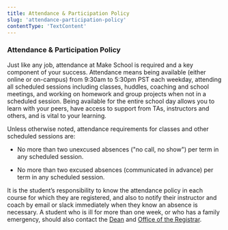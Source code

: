 ```yaml
---
title: Attendance & Participation Policy
slug: 'attendance-participation-policy'
contentType: 'TextContent'
---
```


### **Attendance & Participation Policy**

Just like any job, attendance at Make School is required and a key component of your success.
Attendance means being available (either online or on-campus) from 9:30am to 5:30pm PST each
weekday, attending all scheduled sessions including classes, huddles, coaching and school meetings,
and working on homework and group projects when not in a scheduled session. Being available for the
entire school day allows you to learn with your peers, have access to support from TAs, instructors
and others, and is vital to your learning.

Unless otherwise noted, attendance requirements for classes and other scheduled sessions are:

- No more than two unexcused absences ("no call, no show") per term in any scheduled session.

- No more than two excused absences (communicated in advance) per term in any scheduled session.

It is the student’s responsibility to know the attendance policy in each course for which they are
registered, and also to notify their instructor and coach by email or slack immediately when they
know an absence is necessary. A student who is ill for more than one week, or who has a family
emergency, should also contact the [Dean](mailto:anne@makeschool.com) and
[Office of the Registrar](mailto:registrar@makeschool.com).
